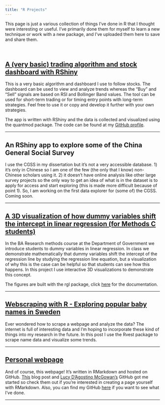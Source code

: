 ```yaml
---
title: "R Projects"
---
```


This page is just a various collection of things I've done in R that I thought were interesting or useful.  I've primarily done them for myself to learn a new technique or work with a new package, and I've uploaded them here to save and share them.  

<br>


## [A (very basic) trading algorithm and stock dashboard with RShiny](https://darrelrobinson.shinyapps.io/stock_dashboard/)

This is a very basic algorithm and dashboard I use to follow stocks.  The dashboard can be used to view and analyze trends whereas the "Buy" and "Sell" signals are based on RSI and Bollinger Band values.  The tool can be used for short-term trading or for timing entry points with long-term strategies.  Feel free to use it or copy and develop it further with your own strategies.  

The app is written with RShiny and the data is collected and visualized using the quantmod package.  The code can be found at my <a href="https://github.com/darrelrobinson" target="_blank">GitHub profile</a>.


---


## An RShiny app to explore some of the China General Social Survey

I use the CGSS in my dissertation but it's not a very accessible database.  1) it's only in Chinese so I am one of the few (the only that I know) non-Chinese scholars using it.  2) it doesn't have online analysis like other large survey projects so the only way to get an idea of what is in the dataset is to apply for access and start exploring (this is made more difficult because of point 1).  So, I am working on the first data explorer for (some of) the CGSS.  Coming soon.


---

## [A 3D visualization of how dummy variables shift the intercept in linear regression (for Methods C students)](dummy.html)

In the BA Research methods course at the Department of Government we introduce students to dummy variables in linear regression.  In class we demonstrate mathematically that dummy variables shift the intercept of the regression line by studying the regression line equation, but a visualization of why this is the case can be helpful so that students can see how this happens. In this project I use interactive 3D visualizations to demonstrate this concept.  

The figures are built with the rgl package, click <a href="https://cran.r-project.org/web/packages/rgl/vignettes/rgl.html" target="_blank">here</a> for the documentation.



---


## [Webscraping with R - Exploring popular baby names in Sweden](scraper.html)

Ever wondered how to scrape a webpage and analyze the data?  The internet is full of interesting data and I'm hoping to incorporate these kind of things into my research in the future.  In this post I use the Rvest package to scrape name data and visualize some trends.  



---


## [Personal webpage](https://github.com/darrelrobinson)

And of course, this webpage!  It's written in RMarkdown and hosted on GitHub. <a href="http://nickstrayer.me/RMarkdown_Sites_tutorial/" target="_blank">This</a> blog post and <a href="http://www.lucymcgowan.com/index.html" target="_blank">Lucy D'Agostino McGowan's</a> GitHub got me started so check them out if you're interested in creating a page yourself with RMarkdown.  Also, you can find my GitHub <a href="https://github.com/darrelrobinson" target="_blank">here</a> if you want to see what I've done.  




---




